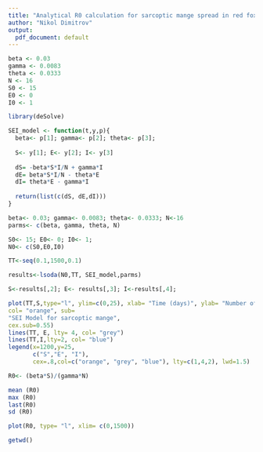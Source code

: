 --- 
title: "Analytical R0 calculation for sarcoptic mange spread in red foxes" 
author: "Nikol Dimitrov" 
output: 
  pdf_document: default 
--- 

```{r}
beta <- 0.03
gamma <- 0.0083 
theta <- 0.0333  
N <- 16
S0 <- 15
E0 <- 0
I0 <- 1 

library(deSolve)

SEI_model <- function(t,y,p){ 
  beta<- p[1]; gamma<- p[2]; theta<- p[3]; 
  
  S<- y[1]; E<- y[2]; I<- y[3]
  
  dS= -beta*S*I/N + gamma*I
  dE= beta*S*I/N - theta*E
  dI= theta*E - gamma*I
  
  return(list(c(dS, dE,dI)))
}

beta<- 0.03; gamma<- 0.0083; theta<- 0.0333; N<-16
parms<- c(beta, gamma, theta, N)

S0<- 15; E0<- 0; I0<- 1; 
N0<- c(S0,E0,I0)

TT<-seq(0.1,1500,0.1)

results<-lsoda(N0,TT, SEI_model,parms)

S<-results[,2]; E<- results[,3]; I<-results[,4]; 

plot(TT,S,type="l", ylim=c(0,25), xlab= "Time (days)", ylab= "Number of foxes", 
col= "orange", sub=
"SEI Model for sarcoptic mange",
cex.sub=0.55)
lines(TT, E, lty= 4, col= "grey")
lines(TT,I,lty=2, col= "blue")
legend(x=1200,y=25,
       c("S","E", "I"),
       cex=.8,col=c("orange", "grey", "blue"), lty=c(1,4,2), lwd=1.5)

R0<- (beta*S)/(gamma*N)

mean (R0)
max (R0)
last(R0)
sd (R0)

plot(R0, type= "l", xlim= c(0,1500))


```

```{r}
getwd()
```

